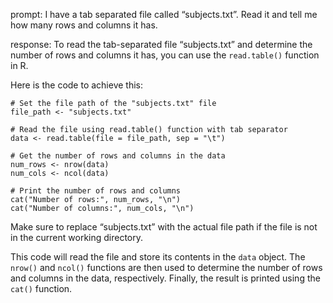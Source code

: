 prompt:
I have a tab separated file called "subjects.txt". Read it and tell me how many rows and columns it has. 

response:
To read the tab-separated file "subjects.txt" and determine the number of rows and columns it has, you can use the `read.table()` function in R.

Here is the code to achieve this:

```
# Set the file path of the "subjects.txt" file
file_path <- "subjects.txt"

# Read the file using read.table() function with tab separator
data <- read.table(file = file_path, sep = "\t")

# Get the number of rows and columns in the data
num_rows <- nrow(data)
num_cols <- ncol(data)

# Print the number of rows and columns
cat("Number of rows:", num_rows, "\n")
cat("Number of columns:", num_cols, "\n")
```

Make sure to replace "subjects.txt" with the actual file path if the file is not in the current working directory.

This code will read the file and store its contents in the `data` object. The `nrow()` and `ncol()` functions are then used to determine the number of rows and columns in the data, respectively. Finally, the result is printed using the `cat()` function.
